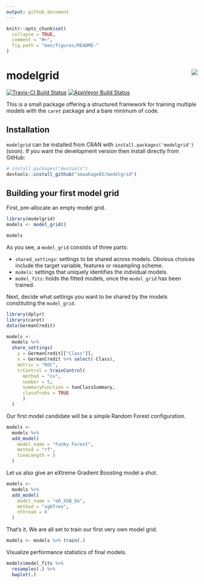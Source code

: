 ```yaml
---
output: github_document
---
```


<!-- README.md is generated from README.Rmd. Please edit that file -->

```r
knitr::opts_chunk$set(
  collapse = TRUE,
  comment = "#>",
  fig.path = "man/figures/README-"
)
```

# modelgrid <img src="man/figures/mglogo.png" align="right" />

[![Travis-CI Build Status](https://travis-ci.org/smaakage85/modelgrid.svg?branch=master)](https://travis-ci.org/smaakage85/modelgrid)
[![AppVeyor Build Status](https://ci.appveyor.com/api/projects/status/github/smaakage85/modelgrid?branch=master&svg=true)](https://ci.appveyor.com/project/smaakage85/modelgrid)

This is a small package offering a structured framework for training multiple models 
with the `caret` package and a bare minimum of code.

## Installation

`modelgrid` can be installed from CRAN with `install.packages('modelgrid')` (soon). 
If you want the development version then install directly from GitHub:

```r
# install.packages("devtools")
devtools::install_github("smaakage85/modelgrid")
```

## Building your first model grid

First, pre-allocate an empty model grid.

```r
library(modelgrid)
models <- model_grid()

models
```

As you see, a `model_grid` consists of three parts:

* `shared_settings`: settings to be shared across models. Obvious choices include
the target variable, features or resampling scheme.
* `models`: settings that uniquely identifies the indvidual models.
* `model_fits`: holds the fitted models, once the `model_grid` has been trained.

Next, decide what settings you want to be shared by the models constituting the
`model_grid`.

```r
library(dplyr)
library(caret)
data(GermanCredit)

models <-
  models %>%
  share_settings(
    y = GermanCredit[["Class"]],
    x = GermanCredit %>% select(-Class),
    metric = "ROC",
    trControl = trainControl(
      method = "cv",
      number = 5,
      summaryFunction = twoClassSummary,
      classProbs = TRUE
      )
  )
```

Our first model candidate will be a simple Random Forest configuration.

```r
models <-
  models %>%
  add_model(
    model_name = "Funky Forest",
    method = "rf",
    tuneLength = 5
  )
```

Let us also give an eXtreme Gradient Boosting model a shot.

```r
models <-
  models %>%
  add_model(
    model_name = "oO_XGB_Oo",
    method = "xgbTree",
    nthread = 8
  )
```

That's it. We are all set to train our first very own model grid.

```r
models <- models %>% train(.)
```

Visualize performance statistics of final models.

```r
models$model_fits %>%
  resamples(.) %>%
  bwplot(.)
```

